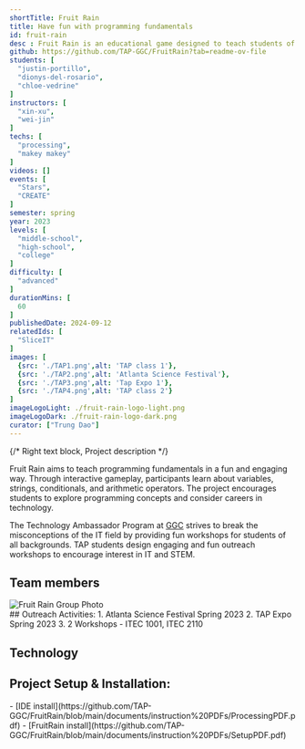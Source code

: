 ```yaml
---
shortTitle: Fruit Rain
title: Have fun with programming fundamentals
id: fruit-rain
desc : Fruit Rain is an educational game designed to teach students of all ages the fundamentals of Java programming. Players answer questions by tapping the falling fruit matching the correct answer. The game utilizes a Makey-Makey controller with fruits and alligator connectors. This approach increases students' enthusiasm towards programming.
github: https://github.com/TAP-GGC/FruitRain?tab=readme-ov-file
students: [
  "justin-portillo",
  "dionys-del-rosario",
  "chloe-vedrine"
]
instructors: [
  "xin-xu",
  "wei-jin"
] 
techs: [
  "processing",
  "makey makey"
]
videos: []
events: [
  "Stars",
  "CREATE"
]
semester: spring
year: 2023
levels: [
  "middle-school",
  "high-school",
  "college"
] 
difficulty: [
  "advanced"
] 
durationMins: [
  60
]
publishedDate: 2024-09-12
relatedIds: [
  "SliceIT"
]
images: [
  {src: './TAP1.png',alt: 'TAP class 1'},
  {src: './TAP2.png',alt: 'Atlanta Science Festival'},
  {src: './TAP3.png',alt: 'Tap Expo 1'},
  {src: './TAP4.png',alt: 'TAP class 2'}
]
imageLogoLight: ./fruit-rain-logo-light.png
imageLogoDark: ./fruit-rain-logo-dark.png
curator: ["Trung Dao"]
---
```





{/* Right text block, Project description */}	

Fruit Rain aims to teach programming fundamentals in a fun and engaging way. Through interactive gameplay, participants learn about variables, strings, conditionals, and arithmetic operators. The project encourages students to explore programming concepts and consider careers in technology.

The Technology Ambassador Program at [GGC](http://www.ggc.edu/tap) strives to break the misconceptions of the IT field by providing fun workshops for students of all backgrounds. TAP students design engaging and fun outreach workshops to encourage interest in IT and STEM.

<div class='prj-txt'>

## Team members
<Image src={GroupPhoto} alt="Fruit Rain Group Photo" />
</div>

<div class="prj-list">
## Outreach Activities:
1. Atlanta Science Festival Spring 2023
2. TAP Expo Spring 2023
3. 2 Workshops - ITEC 1001, ITEC 2110
</div>


## Technology
<div class='gallery-list'>
<Logo src= {ProcessingLogo.src} alt="Processing" link="https://processing.org/" />
<Logo src= {MakeyMakey.src} alt="Makey Makey" link="https://makeymakey.com/" />
</div>

## Project Setup & Installation:
<div class="prj-list">
- [IDE install](https://github.com/TAP-GGC/FruitRain/blob/main/documents/instruction%20PDFs/ProcessingPDF.pdf)
- [FruitRain install](https://github.com/TAP-GGC/FruitRain/blob/main/documents/instruction%20PDFs/SetupPDF.pdf)
</div>